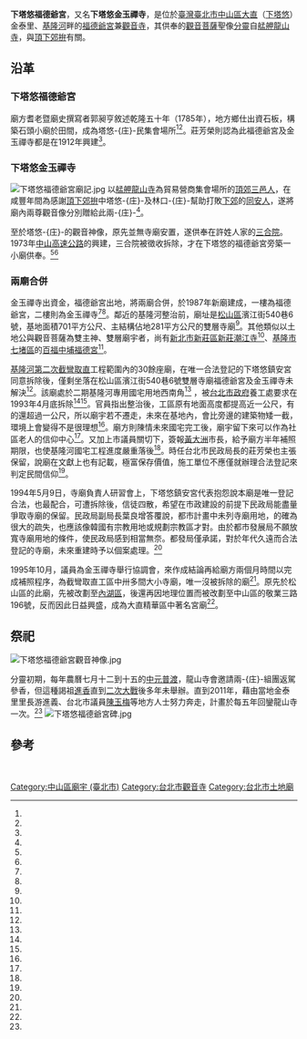 {{coord|25.077874|121.556683|display=title}}
{{東亞廟宇
| name = 下塔悠福德爺宮
| img =File:下塔悠福德爺宮.jpg
| img_capt =
| image_width = 250px
| location = {{TWN}}[[臺北市|臺北市]][[中山區_(臺北市)|中山區]][[大直|大直]]金泰里敬業三路196號
| god = [[觀世音菩薩|觀世音菩薩]]、[[土地公|土地公]]
| type =
| struct =
| open_year =
| cere_date =
|}}
'''下塔悠福德爺宮'''，又名'''下塔悠金玉禪寺'''，是位於[[臺灣|臺灣]][[臺北市|臺北市]][[中山區_(臺北市)|中山區]][[大直|大直]]（[[下塔悠|下塔悠]]）金泰里、[[基隆河|基隆河]]畔的[[土地祠|福德爺宮]]兼[[觀音寺|觀音寺]]，其供奉的[[觀音菩薩|觀音菩薩]]聖像[[分靈|分靈]]自[[艋舺龍山寺|艋舺龍山寺]]，與[[頂下郊拚|頂下郊拚]]有關。

==沿革==
===下塔悠福德爺宮===
廟方耆老暨廟史撰寫者郭昶亨敘述乾隆五十年（1785年），地方鄉仕出資石板，構築石頭小廟於田間，成為塔悠-{庄}-民集會場所<ref name="陳箐若"/><ref name="黃忠榮2"/>。莊芳榮則認為此福德爺宮及金玉禪寺都是在1912年興建<ref name="秦富珍2"/>。
===下塔悠金玉禪寺===
[[File:下塔悠福德爺宮廟記.jpg|thumb]]
以[[艋舺龍山寺|艋舺龍山寺]]為貿易營商集會場所的[[頂郊|頂郊]][[泉州三邑|三邑人]]，在咸豐年間為感謝[[頂下郊拚|頂下郊拚]]中塔悠-{庄}-及林口-{庄}-幫助打敗[[下郊|下郊]]的[[同安區|同安人]]，遂將廟內兩尊觀音像分別贈給此兩-{庄}-<ref name="黃忠榮1"/>。
 
至於塔悠-{庄}-的觀音神像，原先並無寺廟安置，遂供奉在許姓人家的[[三合院|三合院]]。1973年[[中山高速公路|中山高速公路]]的興建，三合院被徵收拆除，才在下塔悠的福德爺宮旁築一小廟供奉。<ref name="陳箐若"/><ref name="黃忠榮1"/>

===兩廟合併===
金玉禪寺出資金，福德爺宮出地，將兩廟合併，於1987年新廟建成，一樓為福德爺宮，二樓則為金玉禪寺<ref name="陳箐若"/><ref name="黃忠榮1"/>。鄰近的基隆河整治前，廟址是[[松山區_(臺灣)|松山區]]濱江街540巷6號，基地面積701平方公尺、主結構佔地281平方公尺的雙層寺廟<ref name="秦富珍2"/>。其他類似以土地公與觀音菩薩為雙主神、雙層廟宇者，尚有[[新北市|新北市]][[新莊區|新莊區]][[新莊潮江寺|新莊潮江寺]]<ref name="曾慶忠"/>、[[基隆市|基隆市]][[七堵區|七堵區]]的[[百福中埔福德宮|百福中埔福德宮]]<ref name="羅忠偉"/>。

[[基隆河#第二次截彎取直|基隆河第二次截彎取直]]工程範圍內的30餘座廟，在唯一合法登記的下塔悠鎮安宮同意拆除後，僅剩坐落在松山區濱江街540巷6號雙層寺廟福德爺宮及金玉禪寺未解決<ref name="秦富珍2"/>。該廟處於二期基隆河專用國宅用地西南角<ref name="秦富珍"/> ，被[[台北市政府|台北市政府]]養工處要求在1993年4月底拆除<ref name="秦富珍"/><ref name="受阻"/>。官員指出整治後，工區原有地面高度都提高近一公尺，有的還超過一公尺，所以廟宇若不遷走，未來在基地內，會比旁邊的建築物矮一截，環境上會變得不是很理想<ref name="受阻"/>。廟方則陳情未來國宅完工後，廟宇留下來可以作為社區老人的信仰中心<ref name="補照"/>。又加上市議員關切下，簽報[[黃大洲|黃大洲]]市長，給予廟方半年補照期限，也使基隆河國宅工程進度嚴重落後<ref name="秦富珍"/>。時任台北市民政局長的莊芳榮也主張保留，說廟在文獻上也有記載，極富保存價值，施工單位不應僅就辦理合法登記來判定民間信仰<ref name="秦富珍2"/>。

1994年5月9日，寺廟負責人研習會上，下塔悠鎮安宮代表抱怨說本廟是唯一登記合法，也最配合，可遭拆除後，信徒四散，希望在市政建設的前提下民政局能盡量爭取寺廟的保留。民政局副局長葉良增答覆說，都市計畫中未列寺廟用地，的確為很大的疏失，也應該像韓國有宗教用地或規劃宗教區才對。由於都市發展局不願放寬寺廟用地的條件，使民政局感到相當無奈。都發局僅承諾，對於年代久遠而合法登記的寺廟，未來重建時予以個案處理。<ref name="林宛瑩"/>

1995年10月，議員為金玉禪寺舉行協調會，來作成結論再給廟方兩個月時間以完成補照程序，為截彎取直工區中卅多間大小寺廟，唯一沒被拆除的廟<ref name="補照"/>。原先於松山區的此廟，先被改劃至[[內湖區|內湖區]]，後還再因地理位置而被改劃至中山區的敬業三路196號，反而因此日益興盛，成為大直精華區中著名宮廟<ref name="林金池"/>。

==祭祀==
 [[File:下塔悠福德爺宮觀音神像.jpg|thumb]]
分靈初期，每年農曆七月十二到十五的[[中元普渡|中元普渡]]，龍山寺會邀請兩-{庄}-組團返駕參香，但這種謁祖[[進香|進香]]直到[[二次大戰|二次大戰]]後多年未舉辦。直到2011年，藉由當地金泰里里長游進義、台北市議員[[陳玉梅_(政治人物)|陳玉梅]]等地方人士努力奔走，計畫於每五年回鑾龍山寺一次。<ref name="黃忠榮1"/>
[[File:下塔悠福德爺宮碑.jpg|thumb]]
 
{{portal box|台北|佛教|道教}}

== 參考 ==
{{Reflist|35em|refs =

<ref name="林宛瑩">{{Cite news|url=|title=寺廟用地被剝奪負責人吐苦水 研習會上一致希望行政單位正視合法登記寺廟所面臨的問題|author=林宛瑩|language=zh-tw|publisher=《中國時報》|date=1994-05-10|accessdate=}}</ref>

<ref name="羅忠偉">{{Cite news|url=|title=信徒捐錢獻地興建 規模之大 七堵無出其右 中埔土地公廟 今安座|author=羅忠偉|language=zh-tw|publisher=《中國時報》|date=2004-02-21|accessdate=}}</ref>

<ref name="曾慶忠">{{Cite news|url=http://www.cdns.com.tw/news.php?n_id=27&nc_id=24953|title=新莊潮江寺 福德祠 一、二樓分祀觀世音、土地公|author=曾慶忠|language=zh-tw|publisher=《中華日報》|date=2015-05-12|accessdate=2017-10-03|archive-url=https://web.archive.org/web/20171003125200/http://www.cdns.com.tw/news.php?n_id=27&nc_id=24953|archive-date=2017-10-03|dead-url=yes}}</ref>

<ref name="林金池">{{Cite news|url=|title=重劃加截彎取直，小廟身價暴漲|author=林金池、周志豪|language=zh-tw|publisher=《中國時報》|date=2011-04-12|accessdate=}}</ref>

<ref name="黃忠榮1">{{Cite news|url=http://news.ltn.com.tw/news/local/paper/516518|title=〈台北都會〉金玉禪寺觀音 下月回鑾龍山寺|author=黃忠榮|language=zh-tw|publisher=《自由時報》|date=2011-08-15|accessdate=2016-12-20|archive-date=2020-11-07|archive-url=https://web.archive.org/web/20201107043351/https://news.ltn.com.tw/news/local/paper/516518|dead-url=no}}</ref>
 
<ref name="黃忠榮2">{{Cite news|url=http://news.ltn.com.tw/news/local/paper/516519|title=〈台北都會〉【小檔案】下塔悠與金玉禪寺|author=黃忠榮|language=zh-tw|publisher=《自由時報》|date=2011-08-15|accessdate=2016-12-20|archive-date=2020-11-07|archive-url=https://web.archive.org/web/20201107061935/https://news.ltn.com.tw/news/local/paper/516519|dead-url=no}}</ref>
 
<ref name="秦富珍">{{Cite news|url=|title=給金玉禪寺補照機會？建管處出面 養工處跳腳 公信力受挫|author=秦富珍|language=zh-tw|publisher=《聯合晚報》|date=1994-05-02|accessdate=}}</ref>
 
<ref name="受阻">{{Cite news|url=|title=民代關切寺廟難拆遷 基隆河整治工程受阻|author=|language=zh-tw|publisher=《聯合報》|date=1994-04-27|accessdate=}}</ref>
 
<ref name="補照">{{Cite news|url=|title=金玉禪寺 促兩月內補照|author=|language=zh-tw|publisher=《聯合報》|date=1995-11-01|accessdate=}}</ref>
 
<ref name="秦富珍2">{{Cite news|url=|title=基河整治福德爺宮金玉禪寺唯一倖免寺廟 基於'保留歷史文物'逃過一劫 但兩周內需完成合法登記 整治範圍內已遭拆除的30餘座寺廟 恐將引發強烈反彈|author=秦富珍|language=zh-tw|publisher=《聯合晚報》|date=1993-10-23|accessdate=}}</ref>
 
<ref name="陳箐若">{{Cite news|url=http://www.merit-times.com.tw/NewsPage.aspx?unid=255016|title=台北下塔悠福德宮 長年助學|author=陳箐若|language=zh-tw|publisher=《人間福報》|date=2012-03-09|7=|accessdate=2016-12-20|archive-date=2020-11-06|archive-url=https://web.archive.org/web/20201106232258/https://www.merit-times.com.tw/NewsPage.aspx?unid=255016|dead-url=no}}</ref>
  
}}
 {{commonscat|Xiatayou Fude Temple}}
 
[[Category:中山區廟宇_(臺北市)|Category:中山區廟宇 (臺北市)]]
[[Category:台北市觀音寺|Category:台北市觀音寺]]
[[Category:台北市土地廟|Category:台北市土地廟]]